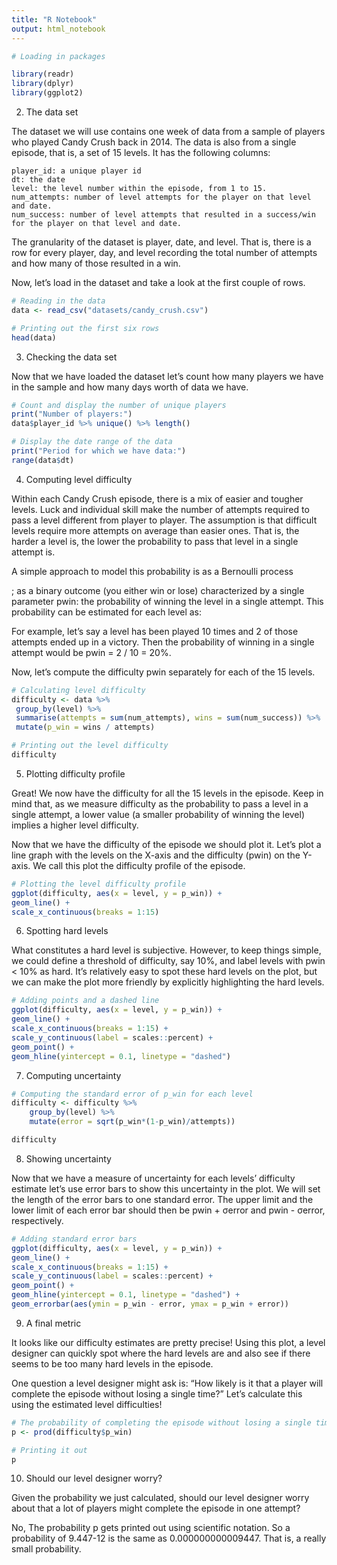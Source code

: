 ```yaml
---
title: "R Notebook"
output: html_notebook
---
```

```r
# Loading in packages

library(readr)
library(dplyr)
library(ggplot2)
```

2. The data set

The dataset we will use contains one week of data from a sample of players who played Candy Crush back in 2014. The data is also from a single episode, that is, a set of 15 levels. It has the following columns:

    player_id: a unique player id
    dt: the date
    level: the level number within the episode, from 1 to 15.
    num_attempts: number of level attempts for the player on that level and date.
    num_success: number of level attempts that resulted in a success/win for the player on that level and date.

The granularity of the dataset is player, date, and level. That is, there is a row for every player, day, and level recording the total number of attempts and how many of those resulted in a win.

Now, let's load in the dataset and take a look at the first couple of rows. 

```r
# Reading in the data
data <- read_csv("datasets/candy_crush.csv")

# Printing out the first six rows
head(data)
```
3. Checking the data set

Now that we have loaded the dataset let's count how many players we have in the sample and how many days worth of data we have.
```r
# Count and display the number of unique players
print("Number of players:")
data$player_id %>% unique() %>% length()

# Display the date range of the data
print("Period for which we have data:")
range(data$dt)
```
4. Computing level difficulty

Within each Candy Crush episode, there is a mix of easier and tougher levels. Luck and individual skill make the number of attempts required to pass a level different from player to player. The assumption is that difficult levels require more attempts on average than easier ones. That is, the harder a level is, the lower the probability to pass that level in a single attempt is.

A simple approach to model this probability is as a Bernoulli process

; as a binary outcome (you either win or lose) characterized by a single parameter pwin: the probability of winning the level in a single attempt. This probability can be estimated for each level as:

For example, let's say a level has been played 10 times and 2 of those attempts ended up in a victory. Then the probability of winning in a single attempt would be pwin = 2 / 10 = 20%.

Now, let's compute the difficulty pwin separately for each of the 15 levels.

```r
# Calculating level difficulty
difficulty <- data %>%
 group_by(level) %>%
 summarise(attempts = sum(num_attempts), wins = sum(num_success)) %>%
 mutate(p_win = wins / attempts)

# Printing out the level difficulty
difficulty
```
5. Plotting difficulty profile

Great! We now have the difficulty for all the 15 levels in the episode. Keep in mind that, as we measure difficulty as the probability to pass a level in a single attempt, a lower value (a smaller probability of winning the level) implies a higher level difficulty.

Now that we have the difficulty of the episode we should plot it. Let's plot a line graph with the levels on the X-axis and the difficulty (pwin) on the Y-axis. We call this plot the difficulty profile of the episode.

```r
# Plotting the level difficulty profile
ggplot(difficulty, aes(x = level, y = p_win)) +
geom_line() +
scale_x_continuous(breaks = 1:15) 
```
6. Spotting hard levels

What constitutes a hard level is subjective. However, to keep things simple, we could define a threshold of difficulty, say 10%, and label levels with pwin < 10% as hard. It's relatively easy to spot these hard levels on the plot, but we can make the plot more friendly by explicitly highlighting the hard levels.

```r
# Adding points and a dashed line
ggplot(difficulty, aes(x = level, y = p_win)) +
geom_line() +
scale_x_continuous(breaks = 1:15) +
scale_y_continuous(label = scales::percent) +
geom_point() +
geom_hline(yintercept = 0.1, linetype = "dashed")
```
7. Computing uncertainty

```r
# Computing the standard error of p_win for each level
difficulty <- difficulty %>%
    group_by(level) %>%
    mutate(error = sqrt(p_win*(1-p_win)/attempts))

difficulty
```
8. Showing uncertainty

Now that we have a measure of uncertainty for each levels' difficulty estimate let's use error bars to show this uncertainty in the plot. We will set the length of the error bars to one standard error. The upper limit and the lower limit of each error bar should then be pwin + σerror and pwin - σerror, respectively.

```r
# Adding standard error bars
ggplot(difficulty, aes(x = level, y = p_win)) +
geom_line() +
scale_x_continuous(breaks = 1:15) +
scale_y_continuous(label = scales::percent) +
geom_point() +
geom_hline(yintercept = 0.1, linetype = "dashed") +
geom_errorbar(aes(ymin = p_win - error, ymax = p_win + error))

```
9. A final metric

It looks like our difficulty estimates are pretty precise! Using this plot, a level designer can quickly spot where the hard levels are and also see if there seems to be too many hard levels in the episode.

One question a level designer might ask is: "How likely is it that a player will complete the episode without losing a single time?" Let's calculate this using the estimated level difficulties!

```r

# The probability of completing the episode without losing a single time
p <- prod(difficulty$p_win)

# Printing it out
p

```
10. Should our level designer worry?

Given the probability we just calculated, should our level designer worry about that a lot of players might complete the episode in one attempt?

No, The probability p gets printed out using scientific notation. So a probability of 9.447-12 is the same as 0.000000000009447. That is, a really small probability.
